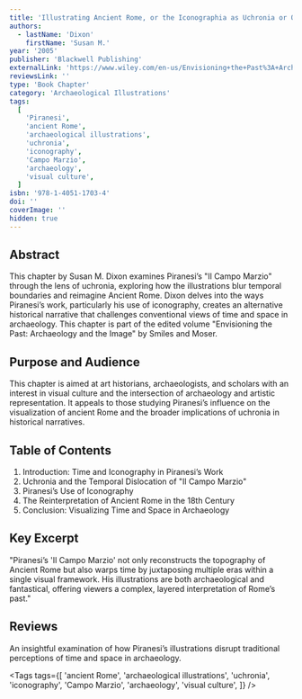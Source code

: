 ```yaml
---
title: 'Illustrating Ancient Rome, or the Iconographia as Uchronia or Other Time Warps in Piranesi’s Il Campo Marzio'
authors:
  - lastName: 'Dixon'
    firstName: 'Susan M.'
year: '2005'
publisher: 'Blackwell Publishing'
externalLink: 'https://www.wiley.com/en-us/Envisioning+the+Past%3A+Archaeology+and+the+Image-p-9781405117034'
reviewsLink: ''
type: 'Book Chapter'
category: 'Archaeological Illustrations'
tags:
  [
    'Piranesi',
    'ancient Rome',
    'archaeological illustrations',
    'uchronia',
    'iconography',
    'Campo Marzio',
    'archaeology',
    'visual culture',
  ]
isbn: '978-1-4051-1703-4'
doi: ''
coverImage: ''
hidden: true
---
```


## Abstract

This chapter by Susan M. Dixon examines Piranesi’s "Il Campo Marzio" through the lens of uchronia, exploring how the illustrations blur temporal boundaries and reimagine Ancient Rome. Dixon delves into the ways Piranesi’s work, particularly his use of iconography, creates an alternative historical narrative that challenges conventional views of time and space in archaeology. This chapter is part of the edited volume "Envisioning the Past: Archaeology and the Image" by Smiles and Moser.

## Purpose and Audience

This chapter is aimed at art historians, archaeologists, and scholars with an interest in visual culture and the intersection of archaeology and artistic representation. It appeals to those studying Piranesi’s influence on the visualization of ancient Rome and the broader implications of uchronia in historical narratives.

## Table of Contents

1. Introduction: Time and Iconography in Piranesi’s Work
2. Uchronia and the Temporal Dislocation of "Il Campo Marzio"
3. Piranesi’s Use of Iconography
4. The Reinterpretation of Ancient Rome in the 18th Century
5. Conclusion: Visualizing Time and Space in Archaeology

## Key Excerpt

"Piranesi’s 'Il Campo Marzio' not only reconstructs the topography of Ancient Rome but also warps time by juxtaposing multiple eras within a single visual framework. His illustrations are both archaeological and fantastical, offering viewers a complex, layered interpretation of Rome’s past."

## Reviews

An insightful examination of how Piranesi’s illustrations disrupt traditional perceptions of time and space in archaeology.

<Tags
  tags={[
    'ancient Rome',
    'archaeological illustrations',
    'uchronia',
    'iconography',
    'Campo Marzio',
    'archaeology',
    'visual culture',
  ]}
/>
